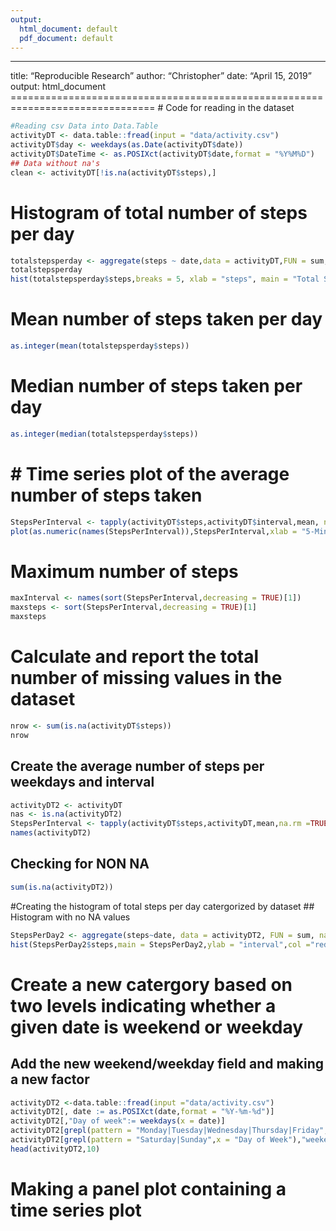 ---
output:
  html_document: default
  pdf_document: default
---
---
title: "Reproducible Research"
author: "Christopher"
date: "April 15, 2019"
output: html_document
===============================================================================
# Code for reading in the dataset
```{r processing data, echo=TRUE}
#Reading csv Data into Data.Table
activityDT <- data.table::fread(input = "data/activity.csv")
activityDT$day <- weekdays(as.Date(activityDT$date))
activityDT$DateTime <- as.POSIXct(activityDT$date,format = "%Y%M%D")
## Data without na's
clean <- activityDT[!is.na(activityDT$steps),]
```
#  Histogram of total number of steps per day
```{r hist, echo=TRUE}
totalstepsperday <- aggregate(steps ~ date,data = activityDT,FUN = sum, na.rm = FALSE)
totalstepsperday
hist(totalstepsperday$steps,breaks = 5, xlab = "steps", main = "Total Steps per Day",col = "red")
```
# Mean number of steps taken per day
```{r mean, echo=TRUE}
as.integer(mean(totalstepsperday$steps))
```
# Median number of steps taken per day
```{r median, echo=TRUE}
as.integer(median(totalstepsperday$steps))
```
# # Time series plot of the average number of steps taken
```{r time series plot, echo=TRUE}
StepsPerInterval <- tapply(activityDT$steps,activityDT$interval,mean, na.rm = TRUE)
plot(as.numeric(names(StepsPerInterval)),StepsPerInterval,xlab = "5-Minute Iterval",ylab = "Average Steps Taken", main = "Average Daily Activity Pattern", type = "l",col = "red")
```
# Maximum number of steps
```{r maximum steps}
maxInterval <- names(sort(StepsPerInterval,decreasing = TRUE)[1])
maxsteps <- sort(StepsPerInterval,decreasing = TRUE)[1]
maxsteps
```
# Calculate and report the total number of missing values in the dataset
```{r calculate and report, echo=TRUE}
nrow <- sum(is.na(activityDT$steps))
nrow
```
## Create the average number of steps per weekdays and interval
```{r missing data, echo=TRUE}
activityDT2 <- activityDT
nas <- is.na(activityDT2)
StepsPerInterval <- tapply(activityDT$steps,activityDT,mean,na.rm =TRUE)
names(activityDT2)
```
## Checking for NON NA
```{r non na, echo= TRUE}
sum(is.na(activityDT2))
```
#Creating the histogram of total steps per day catergorized by dataset
## Histogram with no NA values
```{r missing values, echo= TRUE}
StepsPerDay2 <- aggregate(steps~date, data = activityDT2, FUN = sum, na.rm = TRUE)
hist(StepsPerDay2$steps,main = StepsPerDay2,ylab = "interval",col ="red",breaks = 5)
```
# Create a new catergory based on two levels  indicating whether a given date is weekend or weekday 
## Add the new weekend/weekday field and making a new factor
```{r weekend or weekday}
activityDT2 <-data.table::fread(input ="data/activity.csv")  
activityDT2[, date := as.POSIXct(date,format = "%Y-%m-%d")]  
activityDT2[,"Day of week":= weekdays(x = date)]
activityDT2[grepl(pattern = "Monday|Tuesday|Wednesday|Thursday|Friday",x ="Day of week"),"weekday or weekend"] <- "weekday"
activityDT2[grepl(pattern = "Saturday|Sunday",x = "Day of Week"),"weekend or weekday"] <- "weekend"
head(activityDT2,10)
```
# Making a panel plot containing a time series plot
```{r}
```





